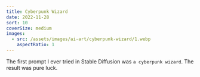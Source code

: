 ```yaml
---
title: Cyberpunk Wizard
date: 2022-11-28
sort: 10
coverSize: medium
images:
  - src: /assets/images/ai-art/cyberpunk-wizard/1.webp
    aspectRatio: 1
---
```


The first prompt I ever tried in Stable Diffusion was `a cyberpunk wizard`. The result was pure luck.
